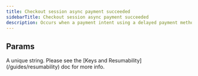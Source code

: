 ```yaml
---
title: Checkout session async payment succeeded
sidebarTitle: Checkout session async payment succeeded
description: Occurs when a payment intent using a delayed payment method finally succeeds.
---
```

    
## Params
    
<ParamField path="key" type="string" required={true}>
  A unique string. Please see the [Keys and Resumability](/guides/resumability)
  doc for more info.
</ParamField>